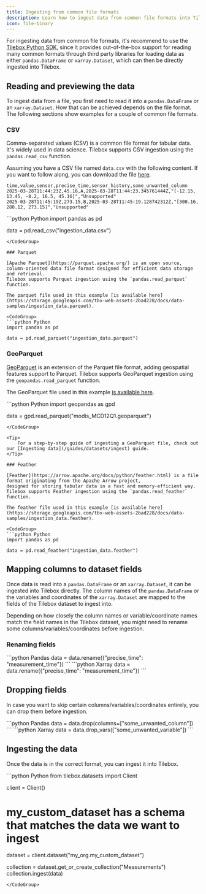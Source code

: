 ```yaml
---
title: Ingesting from common file formats
description: Learn how to ingest data from common file formats into Tilebox
icon: file-binary
---
```


For ingesting data from common file formats, it's recommend to use the [Tilebox Python SDK](/sdks/python/install), since
it provides out-of-the-box support for reading many common formats through third party libraries for loading data as either
`pandas.DataFrame` or `xarray.Dataset`, which can then be directly ingested into Tilebox.


## Reading and previewing the data

To ingest data from a file, you first need to read it into a `pandas.DataFrame` or an `xarray.Dataset`.
How that can be achieved depends on the file format. The following sections show examples for a couple of common
file formats.

### CSV

Comma-separated values (CSV) is a common file format for tabular data. It's widely used in data science. Tilebox
supports CSV ingestion using the `pandas.read_csv` function.

Assuming you have a CSV file named `data.csv` with the following content. If you want to follow along, you can
download the file [here](https://storage.googleapis.com/tbx-web-assets-2bad228/docs/data-samples/ingestion_data.csv).

```csv ingestion_data.csv
time,value,sensor,precise_time,sensor_history,some_unwanted_column
2025-03-28T11:44:23Z,45.16,A,2025-03-28T11:44:23.345761444Z,"[-12.15, 13.45, -8.2, 16.5, 45.16]","Unsupported"
2025-03-28T11:45:19Z,273.15,B,2025-03-28T11:45:19.128742312Z,"[300.16, 280.12, 273.15]","Unsupported"
```

<CodeGroup>
```python Python
import pandas as pd

data = pd.read_csv("ingestion_data.csv")
```
</CodeGroup>

### Parquet

[Apache Parquet](https://parquet.apache.org/) is an open source, column-oriented data file format designed for efficient data storage and retrieval.
Tilebox supports Parquet ingestion using the `pandas.read_parquet` function.

The parquet file used in this example [is available here](https://storage.googleapis.com/tbx-web-assets-2bad228/docs/data-samples/ingestion_data.parquet).

<CodeGroup>
```python Python
import pandas as pd

data = pd.read_parquet("ingestion_data.parquet")
```
</CodeGroup>

### GeoParquet

[GeoParquet](https://geoparquet.org/) is an extension of the Parquet file format, adding geospatial
features support to Parquet. Tilebox supports GeoParquet ingestion using the `geopandas.read_parquet` function.

The GeoParquet file used in this example [is available here](https://storage.googleapis.com/tbx-web-assets-2bad228/docs/data-samples/modis_MCD12Q1.geoparquet).

<CodeGroup>
```python Python
import geopandas as gpd

data = gpd.read_parquet("modis_MCD12Q1.geoparquet")
```
</CodeGroup>

<Tip>
    For a step-by-step guide of ingesting a GeoParquet file, check out our [Ingesting data](/guides/datasets/ingest) guide.
</Tip>

### Feather

[Feather](https://arrow.apache.org/docs/python/feather.html) is a file format originating from the Apache Arrow project,
designed for storing tabular data in a fast and memory-efficient way. Tilebox supports Feather ingestion using the `pandas.read_feather` function.

The feather file used in this example [is available here](https://storage.googleapis.com/tbx-web-assets-2bad228/docs/data-samples/ingestion_data.feather).

<CodeGroup>
```python Python
import pandas as pd

data = pd.read_feather("ingestion_data.feather")
```
</CodeGroup>

## Mapping columns to dataset fields

Once data is read into a `pandas.DataFrame` or an `xarray.Dataset`, it can be ingested into Tilebox directly.
The column names of the `pandas.DataFrame` or the variables and coordinates of the `xarray.Dataset` are mapped to the fields of the
Tilebox dataset to ingest into.

Depending on how closely the column names or variable/coordinate names match the field names in the Tilebox dataset,
you might need to rename some columns/variables/coordinates before ingestion.

### Renaming fields

<CodeGroup>
```python Pandas
data = data.rename({"precise_time": "measurement_time"})
```
```python Xarray
data = data.rename({"precise_time": "measurement_time"})
```
</CodeGroup>

## Dropping fields

In case you want to skip certain columns/variables/coordinates entirely, you can drop them before ingestion.

<CodeGroup>
```python Pandas
data = data.drop(columns=["some_unwanted_column"])
```
```python Xarray
data = data.drop_vars(["some_unwanted_variable"])
```
</CodeGroup>

## Ingesting the data

Once the data is in the correct format, you can ingest it into Tilebox.

<CodeGroup>
```python Python
from tilebox.datasets import Client

client = Client()
# my_custom_dataset has a schema that matches the data we want to ingest
dataset = client.dataset("my_org.my_custom_dataset")

collection = dataset.get_or_create_collection("Measurements")
collection.ingest(data)
```
</CodeGroup>

